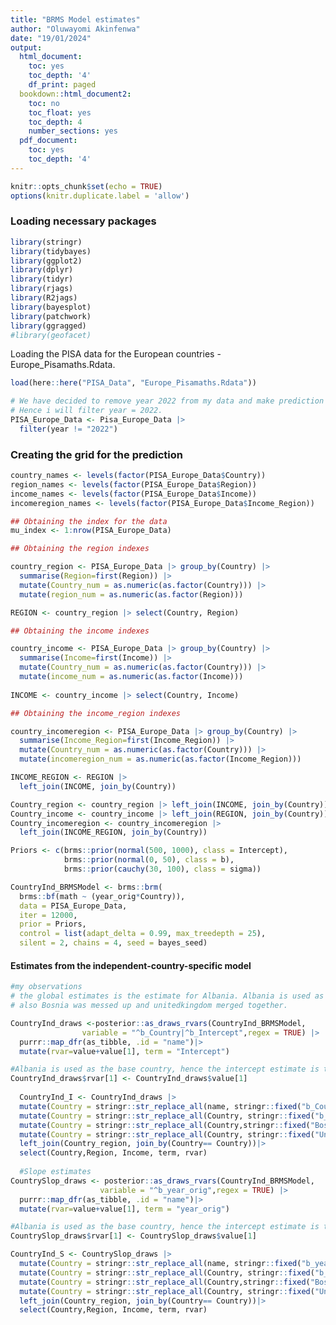 ```yaml
---
title: "BRMS Model estimates"
author: "Oluwayomi Akinfenwa"
date: "19/01/2024"
output:
  html_document:
    toc: yes
    toc_depth: '4'
    df_print: paged
  bookdown::html_document2:
    toc: no
    toc_float: yes
    toc_depth: 4
    number_sections: yes
  pdf_document:
    toc: yes
    toc_depth: '4'
---
```


```r
knitr::opts_chunk$set(echo = TRUE)
options(knitr.duplicate.label = 'allow')
```

### Loading necessary packages

```r
library(stringr)
library(tidybayes)
library(ggplot2)
library(dplyr)
library(tidyr)
library(rjags)
library(R2jags)
library(bayesplot)
library(patchwork)
library(ggragged)
#library(geofacet)
```

Loading the PISA data for the European countries - Europe_Pisamaths.Rdata.

```r
load(here::here("PISA_Data", "Europe_Pisamaths.Rdata"))

# We have decided to remove year 2022 from my data and make prediction for 2022.
# Hence i will filter year = 2022.
PISA_Europe_Data <- Pisa_Europe_Data |>
  filter(year != "2022")
```

### Creating the grid for the prediction

```r
country_names <- levels(factor(PISA_Europe_Data$Country))
region_names <- levels(factor(PISA_Europe_Data$Region))
income_names <- levels(factor(PISA_Europe_Data$Income))
incomeregion_names <- levels(factor(PISA_Europe_Data$Income_Region))

## Obtaining the index for the data
mu_index <- 1:nrow(PISA_Europe_Data)

## Obtaining the region indexes

country_region <- PISA_Europe_Data |> group_by(Country) |>
  summarise(Region=first(Region)) |>
  mutate(Country_num = as.numeric(as.factor(Country))) |>
  mutate(region_num = as.numeric(as.factor(Region)))

REGION <- country_region |> select(Country, Region)

## Obtaining the income indexes

country_income <- PISA_Europe_Data |> group_by(Country) |>
  summarise(Income=first(Income)) |>
  mutate(Country_num = as.numeric(as.factor(Country))) |>
  mutate(income_num = as.numeric(as.factor(Income)))
         
INCOME <- country_income |> select(Country, Income)

## Obtaining the income_region indexes

country_incomeregion <- PISA_Europe_Data |> group_by(Country) |>
  summarise(Income_Region=first(Income_Region)) |>
  mutate(Country_num = as.numeric(as.factor(Country))) |>
  mutate(incomeregion_num = as.numeric(as.factor(Income_Region)))

INCOME_REGION <- REGION |>
  left_join(INCOME, join_by(Country))

Country_region <- country_region |> left_join(INCOME, join_by(Country))
Country_income <- country_income |> left_join(REGION, join_by(Country))
Country_incomeregion <- country_incomeregion |> 
  left_join(INCOME_REGION, join_by(Country))
```

```r

Priors <- c(brms::prior(normal(500, 1000), class = Intercept),
            brms::prior(normal(0, 50), class = b),
            brms::prior(cauchy(30, 100), class = sigma))

CountryInd_BRMSModel <- brms::brm(
  brms::bf(math ~ (year_orig*Country)),
  data = PISA_Europe_Data,
  iter = 12000, 
  prior = Priors,
  control = list(adapt_delta = 0.99, max_treedepth = 25),
  silent = 2, chains = 4, seed = bayes_seed)
```

#### Estimates from the independent-country-specific model

```r
#my observations
# the global estimates is the estimate for Albania. Albania is used as the base country.
# also Bosnia was messed up and unitedkingdom merged together.

CountryInd_draws <-posterior::as_draws_rvars(CountryInd_BRMSModel, 
                variable = "^b_Country|^b_Intercept",regex = TRUE) |>
  purrr::map_dfr(as_tibble, .id = "name")|>
  mutate(rvar=value+value[1], term = "Intercept")

#Albania is used as the base country, hence the intercept estimate is the rvar for Albania.
CountryInd_draws$rvar[1] <- CountryInd_draws$value[1]
  
  CountryInd_I <- CountryInd_draws |>
  mutate(Country = stringr::str_replace_all(name, stringr::fixed("b_Country"), "")) |>
  mutate(Country = stringr::str_replace_all(Country, stringr::fixed("b_Intercept"), "Albania")) |>
  mutate(Country = stringr::str_replace_all(Country,stringr::fixed("Bosnia&Herzegovina"), "Bosnia& Herzegovina"))|>
  mutate(Country = stringr::str_replace_all(Country, stringr::fixed("UnitedKingdom"), "United Kingdom")) |>
  left_join(Country_region, join_by(Country== Country))|>
  select(Country,Region, Income, term, rvar)
  
  #Slope estimates
CountrySlop_draws <- posterior::as_draws_rvars(CountryInd_BRMSModel, 
                    variable = "^b_year_orig",regex = TRUE) |>
  purrr::map_dfr(as_tibble, .id = "name")|>
  mutate(rvar=value+value[1], term = "year_orig")

#Albania is used as the base country, hence the intercept estimate is the rvar for Albania.
CountrySlop_draws$rvar[1] <- CountrySlop_draws$value[1]

CountryInd_S <- CountrySlop_draws |>
  mutate(Country = stringr::str_replace_all(name, stringr::fixed("b_year_orig:Country"), "")) |>
  mutate(Country = stringr::str_replace_all(Country, stringr::fixed("b_year_orig"), "Albania")) |>
  mutate(Country = stringr::str_replace_all(Country,stringr::fixed("Bosnia&Herzegovina"), "Bosnia& Herzegovina"))|>
  mutate(Country = stringr::str_replace_all(Country, stringr::fixed("UnitedKingdom"), "United Kingdom")) |>
  left_join(Country_region, join_by(Country== Country))|>
  select(Country,Region, Income, term, rvar)
```
